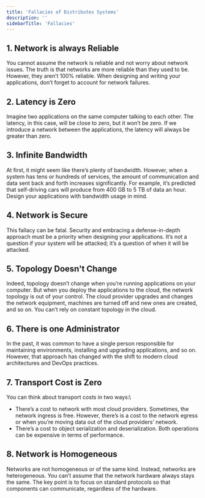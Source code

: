 ```yaml
---
title: 'Fallacies of Distributes Systems'
description: ''
sidebarTitle: 'Fallacies'
---
```


## 1. Network is always Reliable
You cannot assume the network is reliable and not worry about network issues. The truth is that networks are more
reliable than they used to be. However, they aren’t 100% reliable. When designing and writing your applications,
don’t forget to account for network failures.

## 2. Latency is Zero
Imagine two applications on the same computer talking to each other. The latency, in this case, will be close to zero,
but it won’t be zero. If we introduce a network between the applications, the latency will always be greater than zero.

## 3. Infinite Bandwidth
At first, it might seem like there’s plenty of bandwidth. However, when a system has tens or hundreds of services, the
amount of communication and data sent back and forth increases significantly. For example, it’s predicted that
self-driving cars will produce from 400 GB to 5 TB of data an hour. Design your applications with bandwidth usage in mind.

## 4. Network is Secure
This fallacy can be fatal. Security and embracing a defense-in-depth approach must be a priority when designing your
applications. It’s not a question if your system will be attacked; it’s a question of when it will be attacked.

## 5. Topology Doesn't Change
Indeed, topology doesn’t change when you’re running applications on your computer. But when you deploy the applications
to the cloud, the network topology is out of your control. The cloud provider upgrades and changes the network equipment,
machines are turned off and new ones are created, and so on. You can’t rely on constant topology in the cloud.

## 6. There is one Administrator
In the past, it was common to have a single person responsible for maintaining environments, installing and upgrading
applications, and so on. However, that approach has changed with the shift to modern cloud architectures and DevOps
practices.

## 7. Transport Cost is Zero
You can think about transport costs in two ways:\
- There’s a cost to network with most cloud providers. Sometimes, the network ingress is free. However, there’s is a
cost to the network egress or when you’re moving data out of the cloud providers’ network.
- There’s a cost to object serialization and deserialization. Both operations can be expensive in terms of performance.

## 8. Network is Homogeneous
Networks are not homogeneous or of the same kind. Instead, networks are heterogeneous. You can’t assume that the network
hardware always stays the same. The key point is to focus on standard protocols so that components can communicate,
regardless of the hardware.
